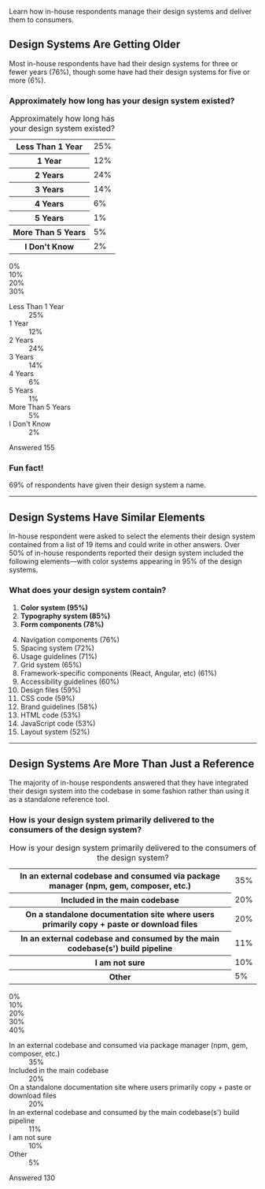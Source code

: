 
<SectionHeader title="In-House Design Systems" name="in-house">

Learn how in-house respondents manage their design systems and deliver them to consumers.

</SectionHeader>

<div class="obj-max-width util-pad-vertical-lg util-pad-vertical-h1@md util-pad-vertical-h2@lg">

## Design Systems Are Getting Older

Most in-house respondents have had their design systems for three or fewer years (76%), though some have had their design systems for five or more (6%).
  
### Approximately how long has your design system existed?

<div class="cmp-chart-table">
  <table>
    <caption class="util-visually-hidden">Approximately how long has your design system existed?</caption>
    <tbody>
      <tr>
        <th>Less Than 1 Year</th>
        <td>25%</td>
      </tr>
      <tr>
        <th>1 Year</th>
        <td>12%</td>
      </tr>
      <tr>
        <th>2 Years</th>
        <td>24%</td>
      </tr>
      <tr>
        <th>3 Years</th>
        <td>14%</td>
      </tr>
      <tr>
        <th>4 Years</th>
        <td>6%</td>
      </tr>
      <tr>
        <th>5 Years</th>
        <td>1%</td>
      </tr>
      <tr>
        <th>More Than 5 Years</th>
        <td>5%</td>
      </tr>
      <tr>
        <th>I Don't Know</th>
        <td>2%</td>
      </tr>
    </tbody>
  </table>
</div>
  
<div aria-hidden="true" class="cmp-chart-section cmp-chart-section--is-animated js-watch" data-animate="cmp-chart-section--is-animating">
  <div class="cmp-chart-range">
    <div class="cmp-chart-range__value">0%</div>
    <div class="cmp-chart-range__value">10%</div>
    <div class="cmp-chart-range__value">20%</div>
    <div class="cmp-chart-range__value">30%</div>
  </div>
  <dl class="cmp-chart" style="--range: 30;">
    <div class="cmp-chart__group"> 
      <dt class="cmp-chart__title">Less Than 1 Year</dt>
      <dd class="cmp-chart__range">
        <span class="cmp-chart__data " style="--val: 25">
          <span class="cmp-chart__data-text">25%</span>
        </span>
      </dd>
    </div>
    <div class="cmp-chart__group">
      <dt class="cmp-chart__title">1 Year</dt>
      <dd class="cmp-chart__range">
        <span class="cmp-chart__data" style="--val: 12">
          <span class="cmp-chart__data-text">12%</span>
        </span>
      </dd>
    </div>
    <div class="cmp-chart__group">
      <dt class="cmp-chart__title">2 Years</dt>
      <dd class="cmp-chart__range">
        <span class="cmp-chart__data" style="--val: 24">
          <span class="cmp-chart__data-text">24%</span>
        </span>
      </dd>
    </div>
    <div class="cmp-chart__group">
      <dt class="cmp-chart__title">3 Years</dt>
      <dd class="cmp-chart__range">
        <span class="cmp-chart__data" style="--val: 14">
          <span class="cmp-chart__data-text">14%</span>
        </span>
      </dd>
    </div>
    <div class="cmp-chart__group">
      <dt class="cmp-chart__title">4 Years</dt>
      <dd class="cmp-chart__range">
        <span class="cmp-chart__data" style="--val: 6">
          <span class="cmp-chart__data-text">6%</span>
        </span>
      </dd>
    </div>
    <div class="cmp-chart__group">
      <dt class="cmp-chart__title">5 Years</dt>
      <dd class="cmp-chart__range">
        <span class="cmp-chart__data" style="--val: 1">
          <span class="cmp-chart__data-text cmp-chart__data-text--outside">1%</span>
        </span>
      </dd>
    </div>
    <div class="cmp-chart__group">
      <dt class="cmp-chart__title">More Than 5 Years</dt>
      <dd class="cmp-chart__range">
        <span class="cmp-chart__data" style="--val: 5">
          <span class="cmp-chart__data-text">5%</span>
        </span>
      </dd>
    </div>
    <div class="cmp-chart__group">
      <dt class="cmp-chart__title">I Don't Know</dt>
      <dd class="cmp-chart__range">
        <span class="cmp-chart__data" style="--val: 2">
          <span class="cmp-chart__data-text cmp-chart__data-text--outside">2%</span>
        </span>
      </dd>
    </div>
  </dl>
</div>

<div class="cmp-answer">
  <p class="cmp-answer__badge">
    <span class="cmp-answer__label">Answered</span>
    <span class="cmp-answer__count">155</span>
  </p>
</div>

<div class="cmp-aside">
  <h3 class="cmp-aside__heading">Fun fact!</h3>
  <p class="cmp-aside__text cmp-aside__text--large cmp-aside__text--no-margin">69% of respondents have given their design system a name.</p>
</div>

---

## Design Systems Have Similar Elements

In-house respondent were asked to select the elements their design system contained from a list of 19 items and could write in other answers. Over 50% of in-house respondents reported their design system included the following elements—with color systems appearing in 95% of the design systems.

### What does your design system contain?

<div class="util-font-p-big">

1. **Color system (95%)**
1. **Typography system (85%)**
1. **Form components (78%)**

</div>


<div class="cmp-list-split">

<ol start="4">
  <li>Navigation components (76%)</li>
  <li>Spacing system (72%)</li>
  <li>Usage guidelines (71%)</li>
  <li>Grid system (65%)</li>
  <li>Framework-specific components (React, Angular, etc) (61%)</li>
  <li>Accessibility guidelines (60%)</li>
  <li>Design files (59%)</li>
  <li>CSS code (59%)</li>
  <li>Brand guidelines (58%)</li>
  <li>HTML code (53%)</li>
  <li>JavaScript code (53%)</li>
  <li>Layout system (52%)</li>
</ol>

</div>

---

## Design Systems Are More Than Just a Reference

The majority of in-house respondents answered that they have integrated their design system into the codebase in some fashion rather than using it as a standalone reference tool.

### How is your design system primarily delivered to the consumers of the design system?

<div class="cmp-chart-table">
  <table>
    <caption class="util-visually-hidden">How is your design system primarily delivered to the consumers of the design system?</caption>
    <tbody>
      <tr>
        <th>In an external codebase and consumed via package manager (npm, gem, composer, etc.)</th>
        <td>35%</td>
      </tr>
        <tr>
        <th>Included in the main codebase</th>
        <td>20%</td>
      </tr>
        <tr>
        <th>On a standalone documentation site where users primarily copy + paste or download files</th>
        <td>20%</td>
      </tr>
        <tr>
        <th>In an external codebase and consumed by the main codebase(s') build pipeline</th>
        <td>11%</td>
      </tr>
        <tr>
        <th>I am not sure</th>
        <td>10%</td>
      </tr>
        <tr>
        <th>Other</th>
        <td>5%</td>
      </tr>
    </tbody>
  </table>
</div>

<div aria-hidden="true" class="cmp-chart-section cmp-chart-section--is-animated js-watch" data-animate="cmp-chart-section--is-animating">
  <div class="cmp-chart-range">
    <div class="cmp-chart-range__value">0%</div>
    <div class="cmp-chart-range__value">10%</div>
    <div class="cmp-chart-range__value">20%</div>
    <div class="cmp-chart-range__value">30%</div>
    <div class="cmp-chart-range__value">40%</div>
  </div>
  <dl class="cmp-chart" style="--range: 40;">
    <div class="cmp-chart__group"> 
      <dt class="cmp-chart__title">In an external codebase and consumed via package manager (npm, gem, composer, etc.)</dt>
      <dd class="cmp-chart__range">
        <span class="cmp-chart__data" style="--val: 35">
          <span class="cmp-chart__data-text">35%</span>
        </span>
      </dd>
    </div>
    <div class="cmp-chart__group">
      <dt class="cmp-chart__title">Included in the main codebase</dt>
      <dd class="cmp-chart__range">
        <span class="cmp-chart__data" style="--val: 20">
          <span class="cmp-chart__data-text">20%</span>
        </span>
      </dd>
    </div>
    <div class="cmp-chart__group">
      <dt class="cmp-chart__title">On a standalone documentation site where users primarily copy + paste or download files</dt>
      <dd class="cmp-chart__range">
        <span class="cmp-chart__data" style="--val: 20">
          <span class="cmp-chart__data-text">20%</span>
        </span>
      </dd>
    </div>
    <div class="cmp-chart__group">
      <dt class="cmp-chart__title">In an external codebase and consumed by the main codebase(s') build pipeline</dt>
      <dd class="cmp-chart__range">
        <span class="cmp-chart__data" style="--val: 11">
          <span class="cmp-chart__data-text">11%</span>
        </span>
      </dd>
    </div>
    <div class="cmp-chart__group">
      <dt class="cmp-chart__title">I am not sure</dt>
      <dd class="cmp-chart__range">
        <span class="cmp-chart__data" style="--val: 10">
          <span class="cmp-chart__data-text">10%</span>
        </span>
      </dd>
    </div>
    <div class="cmp-chart__group">
      <dt class="cmp-chart__title">Other</dt>
      <dd class="cmp-chart__range">
        <span class="cmp-chart__data" style="--val: 5">
          <span class="cmp-chart__data-text">5%</span>
        </span>
      </dd>
    </div>
  </dl>
</div>

<div class="cmp-answer">
  <p class="cmp-answer__badge">
    <span class="cmp-answer__label">Answered</span>
    <span class="cmp-answer__count">130</span>
  </p>
</div>

</div>
